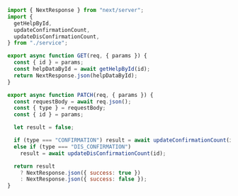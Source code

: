 ```js showLineNumbers filename="route.js"
import { NextResponse } from "next/server";
import {
  getHelpById,
  updateConfirmationCount,
  updateDisConfirmationCount,
} from "./service";

export async function GET(req, { params }) {
  const { id } = params;
  const helpDataById = await getHelpById(id);
  return NextResponse.json(helpDataById);
}

export async function PATCH(req, { params }) {
  const requestBody = await req.json();
  const { type } = requestBody;
  const { id } = params;

  let result = false;

  if (type === "CONFIRMATION") result = await updateConfirmationCount(id);
  else if (type === "DIS_CONFIRMATION")
    result = await updateDisConfirmationCount(id);

  return result
    ? NextResponse.json({ success: true })
    : NextResponse.json({ success: false });
}
```
